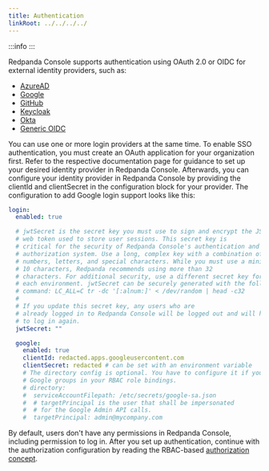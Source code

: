 ```yaml
---
title: Authentication
linkRoot: ../../../../
---
```


<head>
    <meta name="title" content="SSO Authentication in Redpanda Console | Redpanda Docs"/>
    <meta name="description" content="Configure authentication with external identity providers such as Google, GitHub or Okta in Redpanda Console."/>
    <link rel="canonical" href="https://docs.redpanda.com/docs/manage/security/console/authentication/" />
</head>


:::info
<EnterpriseLicenseNote frontmatter={frontMatter}/>
:::

Redpanda Console supports authentication using OAuth 2.0 or OIDC for external identity providers, such as:

- [AzureAD](../azure-ad)
- [Google](../google)
- [GitHub](../github)
- [Keycloak](../keycloak)
- [Okta](../okta)
- [Generic OIDC](../generic-oidc)

You can use one or more login providers at the same time. To enable SSO authentication,
you must create an OAuth application for your organization first. Refer to the respective
documentation page for guidance to set up your desired identity provider in Redpanda Console.
Afterwards, you can configure your identity provider in Redpanda Console by providing the
clientId and clientSecret in the configuration block for your provider. The configuration
to add Google login support looks like this:

```yaml
login:
  enabled: true

  # jwtSecret is the secret key you must use to sign and encrypt the JSON
  # web token used to store user sessions. This secret key is
  # critical for the security of Redpanda Console's authentication and
  # authorization system. Use a long, complex key with a combination of
  # numbers, letters, and special characters. While you must use a minimum of
  # 10 characters, Redpanda recommends using more than 32
  # characters. For additional security, use a different secret key for
  # each environment. jwtSecret can be securely generated with the following
  # command: LC_ALL=C tr -dc '[:alnum:]' < /dev/random | head -c32
  #
  # If you update this secret key, any users who are
  # already logged in to Redpanda Console will be logged out and will have
  # to log in again.
  jwtSecret: ""

  google:
    enabled: true
    clientId: redacted.apps.googleusercontent.com
    clientSecret: redacted # can be set with an environment variable
    # The directory config is optional. You have to configure it if you want to use
    # Google groups in your RBAC role bindings.
    # directory:
    #  serviceAccountFilepath: /etc/secrets/google-sa.json
    #  # targetPrincipal is the user that shall be impersonated
    #  # for the Google Admin API calls.
    #  targetPrincipal: admin@mycompany.com
```

By default, users don't have any permissions in Redpanda Console, including permission
to log in. After you set up authentication, continue with the authorization configuration by reading the RBAC-based [authorization
concept](../authorization).